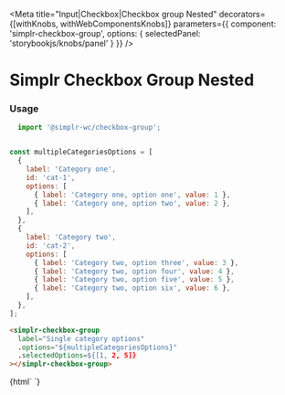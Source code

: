 
<Meta
  title="Input|Checkbox|Checkbox group Nested"
  decorators={[withKnobs, withWebComponentsKnobs]}
  parameters={{ component: 'simplr-checkbox-group', options: { selectedPanel: 'storybookjs/knobs/panel' } }}
/>

# Simplr Checkbox Group Nested

### Usage

```js
  import '@simplr-wc/checkbox-group';


const multipleCategoriesOptions = [
  {
    label: 'Category one',
    id: 'cat-1',
    options: [
      { label: 'Category one, option one', value: 1 },
      { label: 'Category one, option two', value: 2 },
    ],
  },
  {
    label: 'Category two',
    id: 'cat-2',
    options: [
      { label: 'Category two, option three', value: 3 },
      { label: 'Category two, option four', value: 4 },
      { label: 'Category two, option five', value: 5 },
      { label: 'Category two, option six', value: 6 },
    ],
  },
];
```

```html
<simplr-checkbox-group
  label="Single category options"
  .options="${multipleCategoriesOptions}"
  .selectedOptions=${[1, 2, 5]}
></simplr-checkbox-group>
```

<Story name="Simplr Checkbox Group Nested">
  {html`
    <simplr-checkbox-group
      label="Single category options"
      .options="${[
                    {
                      label: 'Category one',
                      id: 'cat-1',
                      options: [
                        { label: 'Category one, option one', value: 1 },
                        { label: 'Category one, option two', value: 2 },
                      ],
                    },
                    {
                      label: 'Category two',
                      id: 'cat-2',
                      options: [
                        { label: 'Category two, option three', value: 3 },
                        { label: 'Category two, option four', value: 4 },
                        { label: 'Category two, option five', value: 5 },
                        { label: 'Category two, option six', value: 6 },
                      ],
                    },
                  ]}"
      .selectedOptions=${[1,2, 5]}
    ></simplr-checkbox-group>
  `}
</Story>

<Props of="simplr-checkbox-group" />
